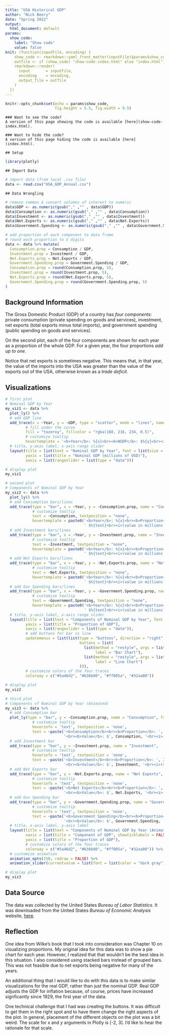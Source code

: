 ```yaml
---
title: "USA Historical GDP"
author: "Nick Beery"
date: "Spring 2022"
output: 
  html_document: default
params: 
  show_code: 
    label: "Show code"
    value: false
knit: (function(inputFile, encoding) {
    show_code <- rmarkdown::yaml_front_matter(inputFile)$params$show_code$value;
    outfile <- if (show_code) "show-code-index.html" else "index.html";
    rmarkdown::render( 
      input       = inputFile, 
      encoding    = encoding, 
      output_file = outfile
    )
  })
---
```


```r
knitr::opts_chunk$set(echo = params$show_code,
                      fig.height = 5.5, fig.width = 9.5)
```

```block
### Want to see the code?
A version of this page showing the code is available [here](show-code-index.html).
```

```block
### Want to hide the code?
A version of this page hiding the code is available [here](index.html).
```

```block
## Setup
```
```r
library(plotly)
```

```block
## Import Data
```
```r
# import data (from local .csv file)
data <- read.csv("USA_GDP_Annual.csv")
```

```block
## Data Wrangling
```
```r
# remove commas & convert columns of interest to numeric
data$GDP <- as.numeric(gsub("," ,"" , data$GDP))
data$Consumption <- as.numeric(gsub("," ,"" , data$Consumption))
data$Investment <- as.numeric(gsub("," ,"" , data$Investment))
data$Net.Exports <- as.numeric(gsub("," ,"" , data$Net.Exports))
data$Government.Spending <- as.numeric(gsub("," ,"" , data$Government.Spending))
```
```r
# add proportion of each component to data frame
# round each proportion to 5 digits
data <- data %>% mutate(
  Consumption.prop = Consumption / GDP,
  Investment.prop = Investment / GDP,
  Net.Exports.prop = Net.Exports / GDP,
  Government.Spending.prop = Government.Spending / GDP,
  Consumption.prop = round(Consumption.prop, 5),
  Investment.prop = round(Investment.prop, 5),
  Net.Exports.prop = round(Net.Exports.prop, 5),
  Government.Spending.prop = round(Government.Spending.prop, 5)
)
```

## Background Information
The Gross Domestic Product (GDP) of a country has *four components*: private consumption (private spending on goods and services), investment, net exports (total exports minus total imports), and government spending (public spending on goods and services).

On the second plot, each of the four components are shown for each year as a proportion of the whole GDP. For a given year, the four proportions *add up to one*.

Notice that net exports is sometimes negative. This means that, in that year, the value of the imports into the USA was greater than the value of the exports out of the USA, otherwise known as a *trade deficit*.

## Visualizations
```r
# first plot
# Nominal GDP by Year
my_viz1 <- data %>%
  plot_ly() %>%
  # add GDP line
  add_trace(x = ~Year, y = ~GDP, type = "scatter", mode = "lines", name = "Nominal GDP\nBy Year",
         # fill under the curve
         fill = "tozeroy", fillcolor = "rgba(168, 216, 234, 0.5)",
         # customize tooltip
         hovertemplate = '<b>Year</b>: %{x}<br><b>NGDP</b>: $%{y}<br><i>(value in millions of USD)</i>') %>%
  # title, y-axis label, x-axis range slider
  layout(title = list(text = "Nominal GDP by Year", font = list(size = 22), y = 0.99),
         yaxis = list(title = "Nominal GDP (millions of USD)"),
         xaxis = list(rangeslider = list(type = "date")))

# display plot
my_viz1
```

```r
# second plot
# Components of Nominal GDP by Year
my_viz2 <- data %>%
  plot_ly() %>%
  # add Consumption bars/lines
  add_trace(type = "bar", x = ~Year, y = ~Consumption.prop, name = "Consumption", 
            # customize tooltip
            text = ~Consumption, textposition = "none",
            hovertemplate = paste0('<b>Year</b>: %{x}<br><b>Proportion</b>: %{y:.4f}<br><b>Value</b>:',
                                   ' $%{text}<br><i>(value in millions of USD)</i>')) %>%
  # add Investment bars/lines
  add_trace(type = "bar", x = ~Year, y = ~Investment.prop, name = "Investment", 
            # customize tooltip
            text = ~Investment, textposition = "none",
            hovertemplate = paste0('<b>Year</b>: %{x}<br><b>Proportion</b>: %{y:.4f}<br><b>Value</b>:',
                                   ' $%{text}<br><i>(value in millions of USD)</i>')) %>%
  # add Net Exports bars/lines
  add_trace(type = "bar", x = ~Year, y = ~Net.Exports.prop, name = "Net Exports", 
            # customize tooltip
            text = ~Net.Exports, textposition = "none",
            hovertemplate = paste0('<b>Year</b>: %{x}<br><b>Proportion</b>: %{y:.4f}<br><b>Value</b>:',
                                   ' $%{text}<br><i>(value in millions of USD)</i>')) %>%
  # add Gov Spending bars/lines
  add_trace(type = "bar", x = ~Year, y = ~Government.Spending.prop, name = "Government Spending",
            # customize tooltip
            text = ~Government.Spending, textposition = "none",
            hovertemplate = paste0('<b>Year</b>: %{x}<br><b>Proportion</b>: %{y:.4f}<br><b>Value</b>:',
                                   ' $%{text}<br><i>(value in millions of USD)</i>')) %>%
  # title, y-axis label, x-axis range slider
  layout(title = list(text = "Components of Nominal GDP by Year", font = list(size = 22), y = 0.99), 
         yaxis = list(title = "Proportion of GDP"),
         xaxis = list(rangeslider = list(type = "date")),
         # add buttons for bar vs line
         updatemenus = list(list(type = "buttons", direction = "right", x = 0.79, y = 0.98,
                                 buttons = list(
                                   list(method = "restyle", args = list("type", "bar"), 
                                        label = "Bar Chart"),
                                   list(method = "restyle", args = list("type", "lines"), 
                                        label = "Line Chart")
                                 ))),
         # customize colors of the four traces
         colorway = c("#5a46d2", "#b36b00", "#ff005a", "#32aa00"))

# display plot
my_viz2
```

```r
# third plot
# Components of Nominal GDP by Year (Animated)
my_viz3 <- data %>%
  # add Consumption bar
  plot_ly(type = "bar", y = ~Consumption.prop, name = "Consumption", frame = ~Year, 
            # customize tooltip
            hoverinfo = 'text', textposition = 'none',
            text = ~paste('<b>Consumption</b><br><b>Proportion</b>: ', Consumption.prop, 
                          '<br><b>Value</b>: $', Consumption, '<br><i>(value in millions of USD)</i>')) %>%
  # add Investment bar
  add_trace(type = "bar", y = ~Investment.prop, name = "Investment", 
            # customize tooltip
            hoverinfo = 'text', textposition = 'none',
            text = ~paste('<b>Investment</b><br><b>Proportion</b>: ', Investment.prop, 
                          '<br><b>Value</b>: $', Investment, '<br><i>(value in millions of USD)</i>')) %>%
  # add Net Exports bar
  add_trace(type = "bar", y = ~Net.Exports.prop, name = "Net Exports", 
            # customize tooltip
            hoverinfo = 'text', textposition = 'none',
            text = ~paste('<b>Net Exports</b><br><b>Proportion</b>: ', Net.Exports.prop, 
                          '<br><b>Value</b>: $', Net.Exports, '<br><i>(value in millions of USD)</i>')) %>%
  # add Gov Spending bar
  add_trace(type = "bar", y = ~Government.Spending.prop, name = "Government Spending",
            # customize tooltip
            hoverinfo = 'text', textposition = 'none',
            text = ~paste('<b>Government Spending</b><br><b>Proportion</b>: ', Government.Spending.prop, 
                          '<br><b>Value</b>: $', Government.Spending, '<br><i>(value in millions of USD)</i>')) %>%
  # title, x-axis label, y-axis label
  layout(title = list(text = "Components of Nominal GDP by Year (Animated)", font = list(size = 22), y = 0.99), 
         xaxis = list(title = "Component of GDP", showticklabels = FALSE),
         yaxis = list(title = "Proportion of GDP"),
         # customize colors of the four traces
         colorway = c("#5a46d2", "#b36b00", "#ff005a", "#32aa00")) %>%
  # customize animation
  animation_opts(250, redraw = FALSE) %>%
  animation_slider(currentvalue = list(font = list(color = "dark gray")))

# display plot
my_viz3
```

## Data Source
The data was collected by the United States *Bureau of Labor Statistics*. It was downloaded from the United States *Bureau of Economic Analysis* website, [here](https://apps.bea.gov/iTable/iTable.cfm?reqid=19&step=2).

## Reflection
One idea from Wilke's book that I took into consideration was Chapter 10 on visualizing proportions. My original idea for this data was to show a pie chart for each year. However, I realized that that wouldn't be the best idea in this situation. I also considered using stacked bars instead of grouped bars. This was not feasible due to net exports being negative for many of the years.

An additional thing that I would like to do with this data is to make similar visualizations for the real GDP, rather than just the nominal GDP. Real GDP adjusts the GDP for inflation because, of course, prices have increased signficantly since 1929, the first year of the data.

One technical challenge that I had was creating the buttons. It was difficult to get them in the right spot and to have them change the right aspects of the plot. In general, placement of the different objects on the plot was a bit weird. The scale for *x* and *y* arguments in Plotly is [-2, 3]. I'd like to hear the rationale for that scale.
